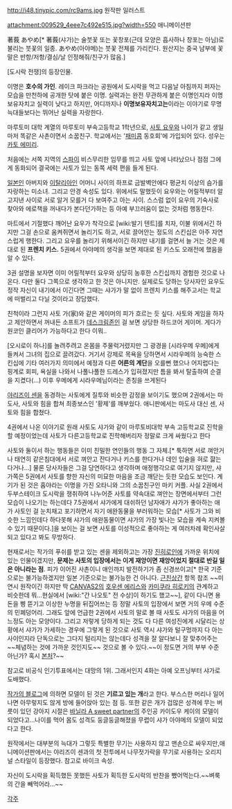 http://i48.tinypic.com/rc9ams.jpg
원작판 일러스트

attachment:009529_4eee7c492e515.jpg?width=550
애니메이션판

著莪 あやめ[* 著莪(샤가)는 술붓꽃 또는 꽃창포(근데 모양은 흡사하나 창포는 아님)로 불리는 붓꽃의 일종. あやめ(아야메)는 붓꽃 전체를 가리킨다. 원산지는 중국 남부에 꽃말은 반항/저항/결심/날 인정해줘/친구가 많음.]

[도시락 전쟁]의 등장인물.

이명은 '''호수의 가인'''. 레이크 파크라는 공원에서 도시락을 먹고 다음날 아침까지 퍼자는 모습을 만천하에 공개한 탓에 붙은 이명. 실력과는 완전 무관하게 붙은 이명인지라 이명보유자치고 실력이 낮다고 하지만, 어디까지나 '''이명보유자치고는'''이라는 이야기로 무명 늑대들보다는 뛰어난 실력을 자랑한다.

마루토미 대학 계열의 마루토미 부속고등학교 1학년으로, [[사토 요우]]와 나이가 같고 생일마저 똑같은 사촌이면서 소꿉친구. 학교에서는 '[[패미콤]] 동호회'에 가입되어 있다. 성우는 [[카토 에미리]].

처음에는 서쪽 지역의 [[스파이]] 비스무리한 임무를 띄고 사토 앞에 나타났으나 점점 그에게 동화되어 결국에는 사토가 있는 동쪽 세력 편을 들게 된다.

[[일본]]인 아버지와 [[이탈리아]]인 어머니 사이의 하프로 금발벽안에다 평균치 이상의 슴가를 자랑하는 미소녀. 그리고 안경 속성도 있다. 위에서도 말했듯이 요우와는 어릴적부터 알고지낸 사이로 서로 알거 모를거 다 보여주고 아는 사이. 스스럼 없이 요우의 기숙사로 찾아와 에로책을 꺼내다가 본다던가하는 등 아예 부끄러움이 없는 것처럼 행동한다.

마트에서 기절했다 깨어난 요우가 착각으로 [wiki:발기 텐트]를 치자, 이불 위에서긴 하지만 그걸 손으로 움켜쥐면서 놀리기도 하고, 서로 끌어안는 정도의 스킨십은 아주 자연스럽게 행한다. 그리고 요우를 놀리기 위해서이긴 하지만 내기를 걸면서 늘 거는 것은 제대로 된 '''프렌치 키스.''' 5권에서 아야메의 생각을 보면 제대로 된 키스도 오래전에 했음을 알 수 있다.

3권 설명을 보자면 이미 어릴적부터 요우와 상당히 농후한 스킨십까지 경험한 것으로 나온다. 다만 둘다 그쪽으로 생각하고 한 것은 아니지만. 실제로도 당하는 당사자인 요우도 정작 자신이 내기에서 이긴다면 그때는 샤가가 말 없이 프렌치 키스를 해주고서는 학교에 떠벌리고 다닐 것이라고 장담했다.

친척이라 그런지 사토 가(家)와 같은 게이머의 피가 흐르는 듯 싶다. 사토와 게임을 하자고 제안하면서 꺼내든 소프트가 [[데스크림존]]인 걸 보면 상당한 하드코어 게이머.
게다가 원코인 클리어가 가능하다고 한다 이뭐..

[오시로이 하나]를 놀려주려고 온몸을 주물럭거렸지만 그 광경을 [시라우메 우메]에게 들켜서 그녀의 집으로 끌려갔다. 거기서 강제로 목욕을 당하면서 시라우메의 능숙한 스킨십에 기타 여러가지 의미에서 예정과 다른 '''어른의 계단'''을 오를뻔 했으나 어지럽다는 핑계로 회피, 욕실을 나와서 나풀나풀한 드레스가 입혀졌지만 틈을 봐서 탈출하여 순결을 지켰다(...) 이후 우메에게 시라우메님이라는 존칭을 쓰게된다

[[야리즈이 센]]을 동경하는 사토에게 질투와 비슷한 감정을 보이기도 했으며 2권에서는 마도사, 사토와 힘을 합쳐 최종보스인 '황제'를 깨부쉈다. 애니판에서는 마도사 대신 센, 사토와 힘을 합쳤다.

4권에서 나온 이야기로 원래 사토도 샤가와 같이 마루토비대학 부속 고등학교로 진학을 할 예정이었는데 사토가 다른고등학교로 진학해버리자 정말로 크게 싸웠다고 한다

사토와 둘이서 하는 행동들은 이미 친밀한 연인들의 행동 그 자체.[* 툭하면 서로 껴안거나 태연히 같은침대에서 서로 껴안고 잔다거나 키스를 한다거나 데인 입술을 혀로 햟는다거나...] 물론 당사자들은 그걸 당연하다고 생각하며 애정행각으로 여기지 않지만, 샤가쪽은 5권에서 사토를 향한 자신의 미묘한 마음을 조금 깨닫는 듯한 모습도 보인다. 계기가 된 것은 홉야라는 이명을 가진 오타니와 그의 소꿉친구인 마키 커플. 사실 2권에서 두부스테이크 도시락을 쟁취하여 나누어준 사토를 약속대로 껴안는 장면에서부터 그런 모습이 나오기는 하는데다 7.5권에서 샤가에게 대쉬하던 남자애가 샤가가 좋아하는 애가 사토인 걸 눈치채고 포기하면서 자기 애완동물을 부러워하는 모습[* 사토가 그와 비슷한 느낌인데다 하다못해 샤가의 애완동물이면 샤가의 가장 빛나는 모습을 계속 지켜볼 수 있기 때문이다.]을 보이는 걸 보면 사토를 이성적으로 좋아하는 게 여러차례 확인사살되고 있다고 봐도 무방하다.

현재로서는 작가의 푸쉬를 받고 있는 센을 제외하고는 가장 [[진히로인]]에 가까운 위치에 있는 인물이겠지만, '''문제는 사토의 입장에서는 이게 재앙이면 재앙이었지 절대로 반길 일은 아니라는 점'''. 피가 이어진 사촌이니 애인까지 발전하기가 좀 신경쓰이고[* 한국 기준으로는 불가능하겠지만 일본 기준으로는 불가능한 건 아니다. [[근친상간]] 항목 참조 ~~미연시 원작이긴 하지만 딱 [[CANVAS2]]의 [[호우센 에리스]]와 [[카미쿠라 히로키]]의 관계하고 비슷한데 뭐...현실에서 [wiki:"간 나오토" 전 수상]이 하기도 했고~~], 같이 다니면 용돈을 삥 뜯기고 이상한 누명을 뒤집어쓰는 등 정말 사토의 입장에서 보면 거의 우메 수준의 민폐덩어리. 그래도 앞에 언급한 2권에서 사토의 말로 볼 때 사토도 샤가의 마음을 어느정도 아는 모양이다. 그리고 저렇게 당하게 되는 것도 다 다른 여성진에게 시달리는 상황에서 샤가가 가세하는 경우에 그렇게 된 것으로 사토 역시 샤가와 털구멍까지 다 아는 사이인지라 단독으로는 그다지 털리지는 않는데다 성격을 잘 알다보니 잘 맞추어주는~~체념하는 것에 가까운 것인지도~~ 것으로 볼 수 있다.~~이 정도면 거의 부부 수준 아닌가? 혹시 [[본처]]?~~

참고로 비공식 인기투표에서는 대망의 1위. 그래서인지 4화는 아예 오프닝부터 샤가로 도배했다.

[http://9x19.blog119.fc2.com/blog-entry-229.html 작가의 블로그]에 의하면 모델이 된 것은 '''기르고 있는 개'''라고 한다. 부스스한 머리나 일어나면 아무렇지도 않게 방에 들어앉아 있는 점 등. 또한 같은 개가 겁많은 성격에 무는 버릇이 있던 강아지 시절은 [[바닐라 A sweet partner]]의 주인공 카이도우 케이의 모델이 되었다고…나이를 먹어 몸도 성격도 둥글둥글해졌을 무렵이 샤가 아야메의 모델이 되었다고 한다.

원작에서는 대부분의 늑대가 그렇듯 특별한 무기는 사용하지 않고 맨손으로 싸우지만,애니메이션판에서는 야리즈이 센과의 첫 전투에서 나무젓가락을 무기로 사용하는 오리지널 스타일이 등장했다. 참고로 바이크 속성.

자신이 도시락을 획득했든 못했든 사토가 획득한 도시락의 반찬을 뺐어먹는다.~~벼룩의 간을 빼먹어라...~~

[[각주]]
